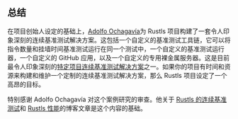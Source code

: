 ## 总结
在项目创始人设定的基础上，[Adolfo Ochagavía][aochagavia]为 Rustls 项目构建了一套令人印象深刻的连续基准测试解决方案。这包括一个自定义的基准测试工具链，它可以将指令数量和挂墙时间基准测试运行在同一个测试中，一个自定义的基准测试运行器，一个自定义的 GitHub 应用，以及一个自定义的专用裸金属服务器。这是目前最令人印象深刻的[特定项目连续基准测试解决方案][prior art]之一。如果你的项目有时间和资源来构建和维护一个定制的连续基准测试解决方案，那么 Rustls 项目设定了一个高昂的目标。

特别感谢 Adolfo Ochagavía 对这个案例研究的审查。他关于 [Rustls 的连续基准测试][Continuous benchmarking for rustls]和 [Rustls 性能][rustls performance]的博客文章是这个内容的基础。

[aochagavia]: https://github.com/aochagavia
[prior art]: /zh/docs/reference/prior-art/#project-specific
[Continuous benchmarking for rustls]: https://ochagavia.nl/blog/continuous-benchmarking-for-rustls/
[rustls performance]: https://www.memorysafety.org/blog/rustls-performance/